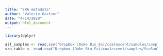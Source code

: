 ```yaml
---
title: "SRA metadata"
author: "Valerie Gartner"
date: "4/14/2020"
output: html_document
---
```


```r
library(dplyr)
```

```r
all_samples <- read.csv("Dropbox (Duke Bio_Ea)/coalescent/samples/sample_info.csv", header = TRUE)
sra_table <- read.csv("Dropbox (Duke Bio_Ea)/coalescent/samples/SraRunTable.txt", header = TRUE)

```